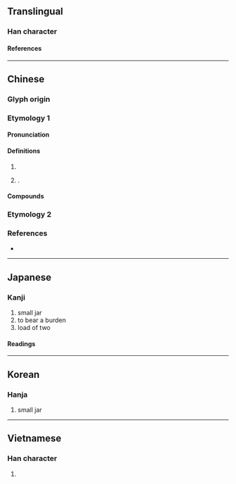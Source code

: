 {{character info}}
==Translingual==

===Han character===
{{Han char|rn=9|rad=人|as=13|sn=15|four=27261|canj=ONCR|ids=⿰亻詹}}

====References====
{{Han ref|kx=0119.180|dkj=01195|dj=0252.150|hdz=10227.010|uh=510B}}

----

==Chinese==

===Glyph origin===
{{Han etym}}

===Etymology 1===
{{zh-forms}}

====Pronunciation====
{{zh-pron
|m=dān
|c=daam1
|mc=y
|oc=y
|cat=
}}

====Definitions====
{{zh-hanzi}}

# {{zh-only|儋縣||儋州}}
# {{surname|zh|nodot=1}}.

====Compounds====
{{zh-der|儋縣|儋州|儋州話}}

===Etymology 2===
{{zh-see|擔|v}}

===References===
*{{R:yue:Hanzi}}

----

==Japanese==

===Kanji===
{{ja-kanji|grade=|rs=人13}}

# small jar
# to bear a burden
# load of two

====Readings====
{{ja-readings
|on=たん, せん, ぜん
|kun=になう, にたい, こがめ
}}

----

==Korean==

===Hanja===
{{ko-hanja|담}}

# small jar

----

==Vietnamese==

===Han character===
{{vi-readings|reading=[[đam]]|rs=人13}}

# {{rfdef|vi|sort=人13}}